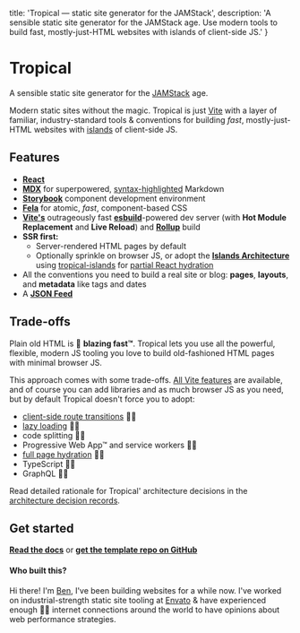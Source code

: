   title: 'Tropical — static site generator for the JAMStack',
  description: 'A sensible static site generator for the JAMStack age. Use modern tools to build fast, mostly-just-HTML websites with islands of client-side JS.'
}

# Tropical

A sensible static site generator for the [JAMStack](https://jamstack.org/) age.

Modern static sites without the magic. Tropical is just [Vite](https://vitejs.dev/) with a layer of familiar, industry-standard tools & conventions for building *fast*, mostly-just-HTML websites with [islands](https://jasonformat.com/islands-architecture/) of client-side JS.

## Features

- **[React](https://reactjs.org/)**
- **[MDX](https://mdxjs.com/)** for superpowered, [syntax-highlighted](https://prismjs.com/) Markdown
- **[Storybook](https://storybook.js.org/)** component development environment
- **[Fela](http://fela.js.org/)** for atomic, *fast*, component-based CSS
- **[Vite's](https://vitejs.dev/)** outrageously fast **[esbuild](https://esbuild.github.io/)**-powered dev server (with **Hot Module Replacement** and **Live Reload**) and **[Rollup](https://rollupjs.org/)** build
- **SSR first:**
  - Server-rendered HTML pages by default
  - Optionally sprinkle on browser JS, or adopt the **[Islands Architecture](https://jasonformat.com/islands-architecture/)** using [tropical-islands](https://github.com/bensmithett/tropical-utils/tree/main/packages/tropical-islands) for [partial React hydration](https://markus.oberlehner.net/blog/partial-hydration-concepts-lazy-and-active/)
- All the conventions you need to build a real site or blog: **pages**, **layouts**, and **metadata** like tags and dates
- A **[JSON Feed](https://jsonfeed.org/)**

## Trade-offs

Plain old HTML is 🚀 **blazing fast™**. Tropical lets you use all the powerful, flexible, modern JS tooling you love to build old-fashioned HTML pages with minimal browser JS.

This approach comes with some trade-offs. [All Vite features](https://vitejs.dev/guide/features.html) are available, and of course you can add libraries and as much browser JS as you need, but by default Tropical doesn't force you to adopt:

- [client-side route transitions](https://twitter.com/ryanflorence/status/1186515553285857280) 🙅‍♀️
- [lazy loading](https://www.bensmithett.com/an-argument-against-lazy-loading/) 🙅‍♀️
- code splitting 🙅‍♀️
- Progressive Web App™ and service workers 🙅‍♀️
- [full page hydration](https://github.com/bensmithett/tropical/blob/docs/app/decisions/003_dont_default_to_full_page_react_hydration.md) 🙅‍♀️
- TypeScript 🙅‍♀️
- GraphQL 🙅‍♀️

Read detailed rationale for Tropical' architecture decisions in the [architecture decision records](https://github.com/bensmithett/tropical/tree/docs/decisions).

## Get started

[**Read the docs**](/docs) or [**get the template repo on GitHub**](https://github.com/bensmithett/tropical)

#### Who built this?

Hi there! I'm [Ben](https://www.bensmithett.com/), I've been building websites for a while now. I've worked on industrial-strength static site tooling at [Envato](https://envato.com/) & have experienced enough 💩🐌 internet connections around the world to have opinions about web performance strategies.
